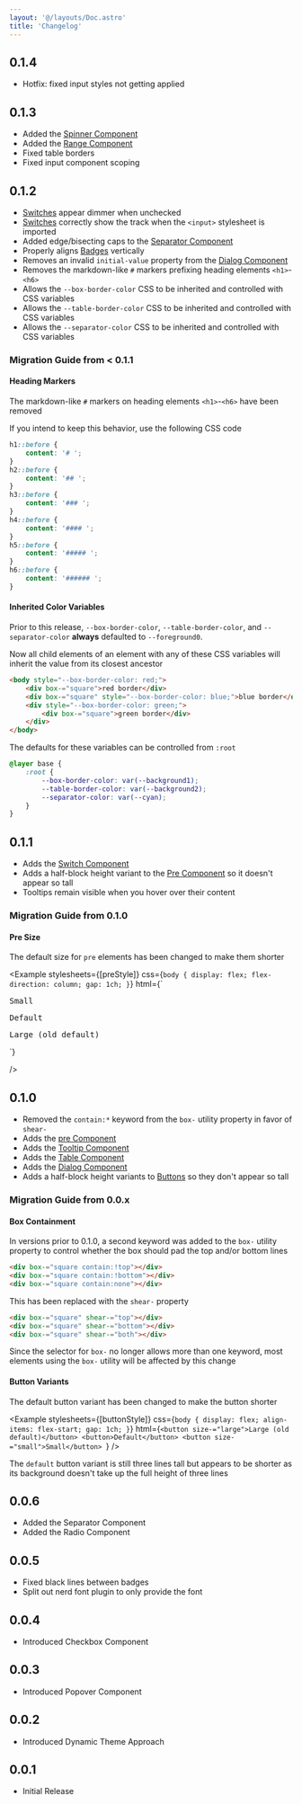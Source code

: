 ```yaml
---
layout: '@/layouts/Doc.astro'
title: 'Changelog'
---
```



## 0.1.4

- Hotfix: fixed input styles not getting applied

## 0.1.3

- Added the [Spinner Component](/components/spinner)
- Added the [Range Component](/components/range)
- Fixed table borders
- Fixed input component scoping

## 0.1.2

- [Switches](/components/switch) appear dimmer when unchecked
- [Switches](/components/switch) correctly show the track when the `<input>` stylesheet is imported
- Added edge/bisecting caps to the [Separator Component](/components/separator)
- Properly aligns [Badges](/components/badge) vertically
- Removes an invalid `initial-value` property from the [Dialog Component](/components/dialog)
- Removes the markdown-like `#` markers prefixing heading elements `<h1>`-`<h6>`
- Allows the `--box-border-color` CSS to be inherited and controlled with CSS variables
- Allows the `--table-border-color` CSS to be inherited and controlled with CSS variables
- Allows the `--separator-color` CSS to be inherited and controlled with CSS variables

### Migration Guide from < 0.1.1

#### Heading Markers

The markdown-like `#` markers on heading elements `<h1>`-`<h6>` have been removed

If you intend to keep this behavior, use the following CSS code

```css
h1::before {
    content: '# ';
}
h2::before {
    content: '## ';
}
h3::before {
    content: '### ';
}
h4::before {
    content: '#### ';
}
h5::before {
    content: '##### ';
}
h6::before {
    content: '###### ';
}
```

#### Inherited Color Variables

Prior to this release, `--box-border-color`, `--table-border-color`, and `--separator-color` **always** defaulted to `--foreground0`.

Now all child elements of an element with any of these CSS variables will inherit the value from its closest ancestor

```html
<body style="--box-border-color: red;">
    <div box-="square">red border</div>
    <div box-="square" style="--box-border-color: blue;">blue border</div>
    <div style="--box-border-color: green;">
        <div box-="square">green border</div>
    </div>
</body>
```

The defaults for these variables can be controlled from `:root`

```css
@layer base {
    :root {
        --box-border-color: var(--background1);
        --table-border-color: var(--background2);
        --separator-color: var(--cyan);
    }
}
```

## 0.1.1

- Adds the [Switch Component](/components/switch)
- Adds a half-block height variant to the [Pre Component](/components/pre) so it doesn't appear so tall
- Tooltips remain visible when you hover over their content

### Migration Guide from 0.1.0

#### Pre Size

The default size for `pre` elements has been changed to make them shorter

<Example
    stylesheets={[preStyle]}
    css={`
        body {
            display: flex;
            flex-direction: column;
            gap: 1ch;
        }
    `}
    html={`<pre size-="small">Small</pre>
<pre>Default</pre>
<pre size-="large">Large (old default)</pre>`}
/>

## 0.1.0

- Removed the `contain:*` keyword from the `box-` utility property in favor of `shear-`
- Adds the [pre Component](/components/pre)
- Adds the [Tooltip Component](/components/tooltip)
- Adds the [Table Component](/components/table)
- Adds the [Dialog Component](/components/dialog)
- Adds a half-block height variants to [Buttons](/components/button) so they don't appear so tall

### Migration Guide from 0.0.x

#### Box Containment

In versions prior to 0.1.0, a second keyword was added to the `box-` utility property to control whether the box should pad the top and/or bottom lines

```html
<div box-="square contain:!top"></div>
<div box-="square contain:!bottom"></div>
<div box-="square contain:none"></div>
```

This has been replaced with the `shear-` property

```html
<div box-="square" shear-="top"></div>
<div box-="square" shear-="bottom"></div>
<div box-="square" shear-="both"></div>
```

Since the selector for `box-` no longer allows more than one keyword, most elements using the `box-` utility will be affected by this change

#### Button Variants

The default button variant has been changed to make the button shorter

<Example
    stylesheets={[buttonStyle]}
    css={`
        body {
            display: flex;
            align-items: flex-start;
            gap: 1ch;
        }
    `}
    html={`<button size-="large">Large (old default)</button>
<button>Default</button>
<button size-="small">Small</button>
`}
/>

The `default` button variant is still three lines tall but appears to be shorter as its background doesn't take up the full height of three lines

## 0.0.6

- Added the Separator Component
- Added the Radio Component

## 0.0.5

- Fixed black lines between badges
- Split out nerd font plugin to only provide the font

## 0.0.4

- Introduced Checkbox Component

## 0.0.3

- Introduced Popover Component

## 0.0.2

- Introduced Dynamic Theme Approach

## 0.0.1

- Initial Release
